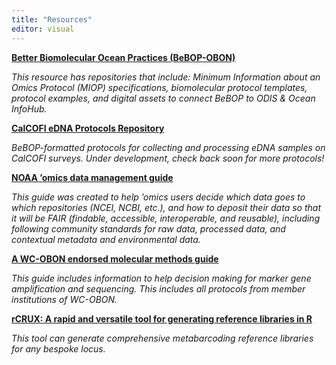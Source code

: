 ```yaml
---
title: "Resources"
editor: visual
---
```


[**Better Biomolecular Ocean Practices (BeBOP-OBON)**](https://github.com/BeBOP-OBON)

*This resource has repositories that include: Minimum Information about an Omics Protocol (MIOP) specifications, biomolecular protocol templates, protocol examples, and digital assets to connect BeBOP to ODIS & Ocean InfoHub.*

[**CalCOFI eDNA Protocols Repository**](https://github.com/CalCOFI/eDNA-protocols)

*BeBOP-formatted protocols for collecting and processing eDNA samples on CalCOFI surveys. Under development, check back soon for more protocols!*

[**NOAA 'omics data management guide**](https://github.com/aomlomics/omics-data-management)

*This guide was created to help 'omics users decide which data goes to which repositories (NCEI, NCBI, etc.), and how to deposit their data so that it will be FAIR (findable, accessible, interoperable, and reusable), including following community standards for raw data, processed data, and contextual metadata and environmental data.*

[**A WC-OBON endorsed molecular methods guide**](https://docs.google.com/spreadsheets/d/1rDubDv8d1tieoLY2NQZedbSR4-8lsIoafH266XKmtTo/edit#gid=1024107459)

*This guide includes information to help decision making for marker gene amplification and sequencing. This includes all protocols from member institutions of WC-OBON.*

[**rCRUX: A rapid and versatile tool for generating reference libraries in R**](https://urldefense.com/v3/__https://github.com/CalCOFI/rCRUX__;!!Mih3wA!FMJUjlH2h1Yuxw7_q2iqC1r6LOKMjpUuSm6zgU77iYcleNHzvF2OXbB4WjkLC_bb52zwTZNmMEFr1-WE9QNNMj5PTLu-$)

*This tool can generate comprehensive metabarcoding reference libraries for any bespoke locus.*

